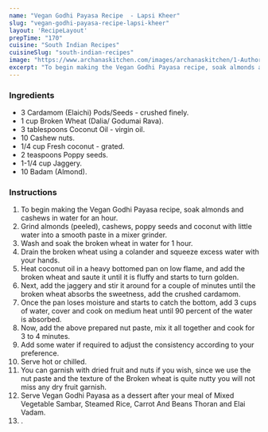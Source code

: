 ---
name: "Vegan Godhi Payasa Recipe  - Lapsi Kheer"
slug: "vegan-godhi-payasa-recipe-lapsi-kheer"
layout: 'RecipeLayout'
prepTime: "170"
cuisine: "South Indian Recipes"
cuisineSlug: "south-indian-recipes"
image: "https://www.archanaskitchen.com/images/archanaskitchen/1-Author/Gauravi_Vinay/Vegan_Godhi_Payasa_Lapsi_Kheer.jpg"
excerpt: "To begin making the Vegan Godhi Payasa recipe, soak almonds and cashews in water for an hour"
---

### Ingredients

- 3 Cardamom (Elaichi) Pods/Seeds - crushed finely.
- 1 cup Broken Wheat (Dalia/ Godumai Rava).
- 3 tablespoons Coconut Oil - virgin oil.
- 10 Cashew nuts.
- 1/4 cup Fresh coconut - grated.
- 2 teaspoons Poppy seeds.
- 1-1/4 cup Jaggery.
- 10 Badam (Almond).

### Instructions

1. To begin making the Vegan Godhi Payasa recipe, soak almonds and cashews in water for an hour.
1. Grind almonds (peeled), cashews, poppy seeds and coconut with little water into a smooth paste in a mixer grinder.
1. Wash and soak the broken wheat in water for 1 hour.
1. Drain the broken wheat using a colander and squeeze excess water with your hands.
1. Heat coconut oil in a heavy bottomed pan on low flame, and add the broken wheat and saute it until it is fluffy and starts to turn golden.
1. Next, add the jaggery and stir it around for a couple of minutes until the broken wheat absorbs the sweetness, add the crushed cardamom.
1. Once the pan loses moisture and starts to catch the bottom, add 3 cups of water, cover and cook on medium heat until 90 percent of the water is absorbed.
1. Now, add the above prepared nut paste, mix it all together and cook for 3 to 4 minutes.
1. Add some water if required to adjust the consistency according to your preference.
1. Serve hot or chilled.
1. You can garnish with dried fruit and nuts if you wish, since we use the nut paste and the texture of the Broken wheat is quite nutty you will not miss any dry fruit garnish.
1. Serve Vegan Godhi Payasa as a dessert after your meal of Mixed Vegetable Sambar, Steamed Rice, Carrot And Beans Thoran and Elai Vadam.
1. .
